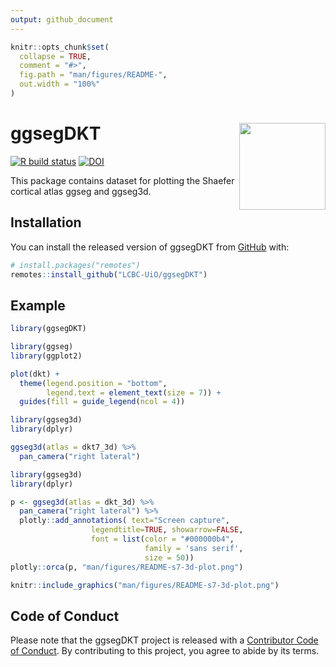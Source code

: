 ```yaml
---
output: github_document
---
```


<!-- README.md is generated from README.Rmd. Please edit that file -->

```r
knitr::opts_chunk$set(
  collapse = TRUE,
  comment = "#>",
  fig.path = "man/figures/README-",
  out.width = "100%"
)
```

# ggsegDKT <img src='man/figures/logo.png' align="right" height="138.5" />

<!-- badges: start -->
[![R build status](https://github.com/LCBC-UiO/ggsegDKT/workflows/R-CMD-check/badge.svg)](https://github.com/LCBC-UiO/ggsegDKT/actions)
[![DOI](https://zenodo.org/badge/314486110.svg)](https://zenodo.org/badge/latestdoi/314486110)

<!-- badges: end -->
This package contains dataset for plotting the Shaefer cortical atlas ggseg and ggseg3d. 

## Installation

You can install the released version of ggsegDKT from [GitHub](https://github.com/) with:

``` r
# install.packages("remotes")
remotes::install_github("LCBC-UiO/ggsegDKT")
```

## Example

```r
library(ggsegDKT)
```

```r
library(ggseg)
library(ggplot2)

plot(dkt) +
  theme(legend.position = "bottom",
        legend.text = element_text(size = 7)) +
  guides(fill = guide_legend(ncol = 4))
```

```r
library(ggseg3d)
library(dplyr)

ggseg3d(atlas = dkt7_3d) %>% 
  pan_camera("right lateral")
```

```r
library(ggseg3d)
library(dplyr)

p <- ggseg3d(atlas = dkt_3d) %>%
  pan_camera("right lateral") %>%
  plotly::add_annotations( text="Screen capture",
                  legendtitle=TRUE, showarrow=FALSE,
                  font = list(color = "#000000b4",
                              family = 'sans serif',
                              size = 50))
plotly::orca(p, "man/figures/README-s7-3d-plot.png")
```

```r
knitr::include_graphics("man/figures/README-s7-3d-plot.png")
```

## Code of Conduct

Please note that the ggsegDKT project is released with a [Contributor Code of Conduct](https://contributor-covenant.org/version/2/0/CODE_OF_CONDUCT.html). By contributing to this project, you agree to abide by its terms.
